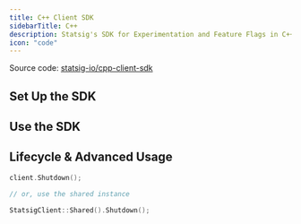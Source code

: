 ```yaml
---
title: C++ Client SDK
sidebarTitle: C++
description: Statsig's SDK for Experimentation and Feature Flags in C++ applications.
icon: "code"
---
```




<Callout icon="github">
Source code: <a href="https://github.com/statsig-io/cpp-client-sdk" target="_blank" rel="noreferrer">statsig-io/cpp-client-sdk</a>
</Callout>

## Set Up the SDK

<Steps>
  <Step title="Install the SDK">
    <Installation/>
    <installation/>
  </Step>
  <Step title="Initialize the SDK">
    <Initialization/>
    <initialization/>
  </Step>
</Steps>

## Use the SDK

<checkGate/>
<checkGateCode/>

<getDynamicConfig/>
<getDynamicConfigCode/>

<getExperimentLayer/>
<getExperimentCode/>

<logEvent/>
<logEventCode/>

<statsigUser/>
<cppStatsigUser/>

<statsigOptions/>
<cppStatsigOptions/>

## Lifecycle & Advanced Usage

<shuttingDown/>

```cpp
client.Shutdown();

// or, use the shared instance

StatsigClient::Shared().Shutdown();
```

<cppFaqs/>
